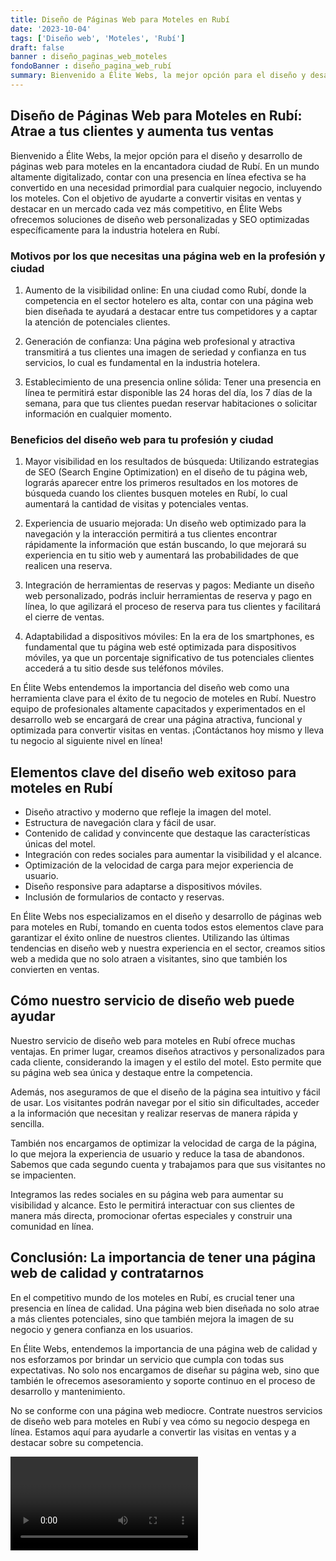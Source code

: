 ```yaml
---
title: Diseño de Páginas Web para Moteles en Rubí
date: '2023-10-04'
tags: ['Diseño web', 'Moteles', 'Rubí']
draft: false
banner : diseño_paginas_web_moteles
fondoBanner : diseño_pagina_web_rubí
summary: Bienvenido a Élite Webs, la mejor opción para el diseño y desarrollo de páginas web para moteles en la encantadora ciudad de Rubí. En un mundo altamente digitalizado, contar con una presencia en línea efectiva se ha convertido en una necesidad primordial para cualquier negocio, incluyendo los moteles. Con el objetivo de ayudarte a convertir visitas en ventas y destacar en un mercado cada vez más competitivo, en Élite Webs ofrecemos soluciones de diseño web personalizadas y SEO optimizadas específicamente para la industria hotelera en Rubí.
---
```


## Diseño de Páginas Web para Moteles en Rubí: Atrae a tus clientes y aumenta tus ventas

Bienvenido a Élite Webs, la mejor opción para el diseño y desarrollo de páginas web para moteles en la encantadora ciudad de Rubí. En un mundo altamente digitalizado, contar con una presencia en línea efectiva se ha convertido en una necesidad primordial para cualquier negocio, incluyendo los moteles. Con el objetivo de ayudarte a convertir visitas en ventas y destacar en un mercado cada vez más competitivo, en Élite Webs ofrecemos soluciones de diseño web personalizadas y SEO optimizadas específicamente para la industria hotelera en Rubí.

### Motivos por los que necesitas una página web en la profesión y ciudad

1. Aumento de la visibilidad online: En una ciudad como Rubí, donde la competencia en el sector hotelero es alta, contar con una página web bien diseñada te ayudará a destacar entre tus competidores y a captar la atención de potenciales clientes.

2. Generación de confianza: Una página web profesional y atractiva transmitirá a tus clientes una imagen de seriedad y confianza en tus servicios, lo cual es fundamental en la industria hotelera.

3. Establecimiento de una presencia online sólida: Tener una presencia en línea te permitirá estar disponible las 24 horas del día, los 7 días de la semana, para que tus clientes puedan reservar habitaciones o solicitar información en cualquier momento.

### Beneficios del diseño web para tu profesión y ciudad

1. Mayor visibilidad en los resultados de búsqueda: Utilizando estrategias de SEO (Search Engine Optimization) en el diseño de tu página web, lograrás aparecer entre los primeros resultados en los motores de búsqueda cuando los clientes busquen moteles en Rubí, lo cual aumentará la cantidad de visitas y potenciales ventas.

2. Experiencia de usuario mejorada: Un diseño web optimizado para la navegación y la interacción permitirá a tus clientes encontrar rápidamente la información que están buscando, lo que mejorará su experiencia en tu sitio web y aumentará las probabilidades de que realicen una reserva.

3. Integración de herramientas de reservas y pagos: Mediante un diseño web personalizado, podrás incluir herramientas de reserva y pago en línea, lo que agilizará el proceso de reserva para tus clientes y facilitará el cierre de ventas.

4. Adaptabilidad a dispositivos móviles: En la era de los smartphones, es fundamental que tu página web esté optimizada para dispositivos móviles, ya que un porcentaje significativo de tus potenciales clientes accederá a tu sitio desde sus teléfonos móviles.

En Élite Webs entendemos la importancia del diseño web como una herramienta clave para el éxito de tu negocio de moteles en Rubí. Nuestro equipo de profesionales altamente capacitados y experimentados en el desarrollo web se encargará de crear una página atractiva, funcional y optimizada para convertir visitas en ventas. ¡Contáctanos hoy mismo y lleva tu negocio al siguiente nivel en línea!

<GifSeo />

<Cta />

## Elementos clave del diseño web exitoso para moteles en Rubí

- Diseño atractivo y moderno que refleje la imagen del motel.
- Estructura de navegación clara y fácil de usar.
- Contenido de calidad y convincente que destaque las características únicas del motel.
- Integración con redes sociales para aumentar la visibilidad y el alcance.
- Optimización de la velocidad de carga para mejor experiencia de usuario.
- Diseño responsive para adaptarse a dispositivos móviles.
- Inclusión de formularios de contacto y reservas.

En Élite Webs nos especializamos en el diseño y desarrollo de páginas web para moteles en Rubí, tomando en cuenta todos estos elementos clave para garantizar el éxito online de nuestros clientes. Utilizando las últimas tendencias en diseño web y nuestra experiencia en el sector, creamos sitios web a medida que no solo atraen a visitantes, sino que también los convierten en ventas.

## Cómo nuestro servicio de diseño web puede ayudar

Nuestro servicio de diseño web para moteles en Rubí ofrece muchas ventajas. En primer lugar, creamos diseños atractivos y personalizados para cada cliente, considerando la imagen y el estilo del motel. Esto permite que su página web sea única y destaque entre la competencia.

Además, nos aseguramos de que el diseño de la página sea intuitivo y fácil de usar. Los visitantes podrán navegar por el sitio sin dificultades, acceder a la información que necesitan y realizar reservas de manera rápida y sencilla.

También nos encargamos de optimizar la velocidad de carga de la página, lo que mejora la experiencia de usuario y reduce la tasa de abandonos. Sabemos que cada segundo cuenta y trabajamos para que sus visitantes no se impacienten.

Integramos las redes sociales en su página web para aumentar su visibilidad y alcance. Esto le permitirá interactuar con sus clientes de manera más directa, promocionar ofertas especiales y construir una comunidad en línea.

## Conclusión: La importancia de tener una página web de calidad y contratarnos

En el competitivo mundo de los moteles en Rubí, es crucial tener una presencia en línea de calidad. Una página web bien diseñada no solo atrae a más clientes potenciales, sino que también mejora la imagen de su negocio y genera confianza en los usuarios.

En Élite Webs, entendemos la importancia de una página web de calidad y nos esforzamos por brindar un servicio que cumpla con todas sus expectativas. No solo nos encargamos de diseñar su página web, sino que también le ofrecemos asesoramiento y soporte continuo en el proceso de desarrollo y mantenimiento.

No se conforme con una página web mediocre. Contrate nuestros servicios de diseño web para moteles en Rubí y vea cómo su negocio despega en línea. Estamos aquí para ayudarle a convertir las visitas en ventas y a destacar sobre su competencia.

<Video />

<CtaBot job='Moteles' city='Rubí'/>

<Gmaps query='Rubí+españa+maps' />